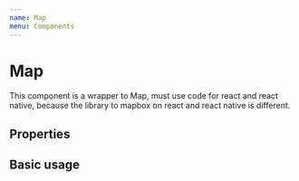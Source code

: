 ```yaml
---
name: Map
menu: Components
---
```



# Map

This component is a wrapper to Map, must use code for react and react native,
because the library to mapbox on react and react native is different.

## Properties

<Props of={Map} />

## Basic usage

<Playground>
  <div style={{ width: '100%', height: 300 }}>
    <Map
      defaultLatitude={-12.9704}
      defaultLongitude={-38.5124}
      defaultZoom={6}
      mapStyle="mapbox://styles/mapbox/dark-v9"
    />
  </div>
</Playground>
